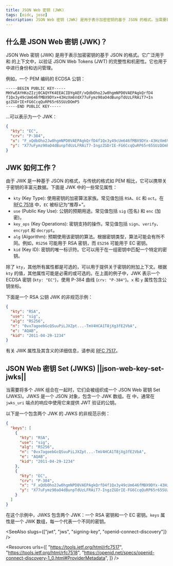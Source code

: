 ```yaml
---
title: JSON Web 密钥 (JWK)
tags: [oidc, jose]
description: JSON Web 密钥 (JWK) 是用于表示加密密钥的基于 JSON 的格式。当需要将多个 JWK 组合在一起时，它们会被组织成一个 JSON Web 密钥 Set (JWKS)。
---
```


## 什么是 JSON Web 密钥 (JWK)？

JSON Web 密钥 (JWK) 是用于表示加密密钥的基于 JSON 的格式。它广泛用于 <Ref slug="jws" /> 和 <Ref slug="jwe" /> 的上下文中，以验证 <Ref slug="jwt">JSON Web Tokens (JWT)</Ref> 的完整性和机密性。它也用于 <Ref slug="openid-connect" /> 中进行身份和访问管理。

例如，一个 PEM 编码的 ECDSA 公钥：

```
-----BEGIN PUBLIC KEY-----
MHYwEAYHKoZIzj0CAQYFK4EEACIDYgAEF/xQdbOho2Jw0hgmNPD0VAEPAgkQrfD4
f1Qx3y49cUm646fMBX9DYx+43HzXm6VdX77uFymz90aO4dBunpTdUzLFRAiT7+In
gzZGDrIE+FG6CcqQuRP65r65SUzDOmP5
-----END PUBLIC KEY-----
```

...可以表示为一个 JWK：

```json
{
  "kty": "EC",
  "crv": "P-384",
  "x": "F_xQdbOho2Jw0hgmNPD0VAEPAgkQrfD4f1Qx3y49cUm646fMBX9DYx-43HzXm6Vd",
  "y": "X77uFymz90aO4dBunpTdUzLFRAiT7-IngzZGDrIE-FG6CcqQuRP65r65SUzDOmP5"
}
```

## JWK 如何工作？

由于 JWK 是一种基于 JSON 的格式，与传统的格式如 PEM 相比，它可以携带关于密钥的丰富元数据。下面是 JWK 中的一些常见属性：

- `kty` (Key Type): 使用密钥的加密算法家族。常见值包括 `RSA`、`EC` 和 `oct`。在 [RFC 7518](https://datatracker.ietf.org/doc/html/rfc7518) 中，`EC` 被标记为“推荐+”。
- `use` (Public Key Use): 公钥的预期用途。常见值包括 `sig` (签名) 和 `enc` (加密)。
- `key_ops` (Key Operations): 密钥支持的操作。常见值包括 `sign`、`verify`、`encrypt` 和 `decrypt`。
- `alg` (Algorithm): 预期使用该密钥的算法。根据密钥类型，算法可能会有所不同。例如，`RS256` 可能用于 RSA 密钥，而 `ES256` 可能用于 EC 密钥。
- `kid` (Key ID): 密钥的唯一标识符。它可以用于在一组密钥中匹配一个特定的密钥。

除了 `kty`，其他所有属性都是可选的，可以用于提供关于密钥的附加上下文。根据 `kty` 的值，其他属性可能是必需的或可选的。在上面的例子中，JWK 表示一个 ECDSA 密钥 (`kty: "EC"`)，使用 P-384 曲线 (`crv: "P-384"`)。`x` 和 `y` 属性包含公钥坐标。

下面是一个 RSA 公钥 JWK 的非规范示例：

```json
{
  "kty": "RSA",
  "use": "sig",
  "alg": "RS256",
  "n": "0vx7agoebGcQSuuPiLJXZpt...-TmV4HCA1T8jXg3fE2VbA",
  "e": "AQAB",
  "kid": "2011-04-29-1234"
}
```

有关 JWK 属性及其含义的详细信息，请参阅 [RFC 7517](https://datatracker.ietf.org/doc/html/rfc7517)。

## JSON Web 密钥 Set (JWKS) ||json-web-key-set-jwks||

当需要将多个 JWK 组合在一起时，它们会被组织成一个 JSON Web 密钥 Set (JWKS)。JWKS 是一个 JSON 对象，包含一个 JWK 数组。在 <Ref slug="openid-connect-discovery" /> 中，通常在 `jwks_uri` 端点的响应中使用它来提供 JWT <Ref slug="signing-key" /> 验证的公钥。

以下是一个包含两个 JWK 的 JWKS 的非规范示例：

```json
{
  "keys": [
    {
      "kty": "RSA",
      "use": "sig",
      "alg": "RS256",
      "n": "0vx7agoebGcQSuuPiLJXZpt...-TmV4HCA1T8jXg3fE2VbA",
      "e": "AQAB",
      "kid": "2011-04-29-1234"
    },
    {
      "kty": "EC",
      "crv": "P-384",
      "x": "F_xQdbOho2Jw0hgmNPD0VAEPAgkQrfD4f1Qx3y49cUm646fMBX9DYx-43HzXm6Vd",
      "y": "X77uFymz90aO4dBunpTdUzLFRAiT7-IngzZGDrIE-FG6CcqQuRP65r65SUzDOmP5"
    }
  ]
}
```

在这个示例中，JWKS 包含两个 JWK：一个 RSA 密钥和一个 EC 密钥。`keys` 属性是一个 JWK 数组，每一个代表一个不同的密钥。

<SeeAlso slugs={["jwt", "jws", "signing-key", "openid-connect-discovery"]} />

<Resources
  urls={[
    "https://tools.ietf.org/html/rfc7517",
    "https://tools.ietf.org/html/rfc7518",
    "https://openid.net/specs/openid-connect-discovery-1_0.html#ProviderMetadata",
  ]}
/>
